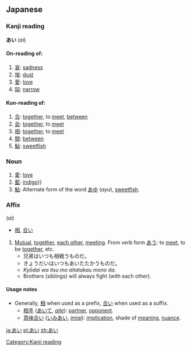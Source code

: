 == Japanese ==
{{ja-attention}}
===Kanji reading===
'''あい''' (''ai'')
====On-reading of:====
# [[哀]]: [[sadness]]
# [[埃]]: [[dust]]
# [[愛]]: [[love]]
# [[隘]]: [[narrow]]

====Kun-reading of:====
# [[合]]: [[together]], to [[meet]], [[between]]
# [[会]]: [[together]], to [[meet]]
# [[相]]: [[together]], to [[meet]]
# [[間]]: [[between]]
# [[鮎]]: [[sweetfish]]
===Noun===
{{ja-noun|h|rom=ai}}
# [[愛]]: [[love]]
# [[藍]]: [[indigo]]}}
# [[鮎]]: Alternate form of the word [[あゆ]] (''ayu''), [[sweetfish]].

=== Affix ===
'''{{PAGENAME}}''' (''ai'')

* [[相]], [[合い]]
# [[Mutual]], [[together]], [[each other]], [[meet]]ing.  From verb form [[あう]]: to [[meet]], to be [[together]], etc.
#* 兄弟はいつも相戦うものだ。
#* きょうだいはいつもあいたたかうものだ。
#* ''Kyōdai wa itsu mo aitatakau mono da.''
#* Brothers (siblings) will always fight (with each other).

==== Usage notes ====
* Generally, [[相]] when used as a prefix, [[合い]] when used as a suffix.
** [[相手]] ([[あいて]], ''[[aite]]''): [[partner]], [[opponent]].  
** [[意味合い]] ([[いみあい]], ''[[imiai]]''): [[implication]], shade of [[meaning]], [[nuance]].




[[Category:Kanji reading]]

[[ja:あい]]
[[pl:あい]]
[[zh:あい]]